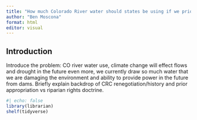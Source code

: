```yaml
---
title: "How much Colorado River water should states be using if we prioritized energy and the environment?"
author: "Ben Moscona"
format: html
editor: visual
---
```


## Introduction

Introduce the problem: CO river water use, climate change will effect flows and drought in the future even more, we currently draw so much water that we are damaging the environment and ability to provide power in the future from dams. Briefly explain backdrop of CRC renegotiation/history and prior appropriation vs riparian rights doctrine.

```r
#| echo: false
library(librarian)
shelf(tidyverse)
```

